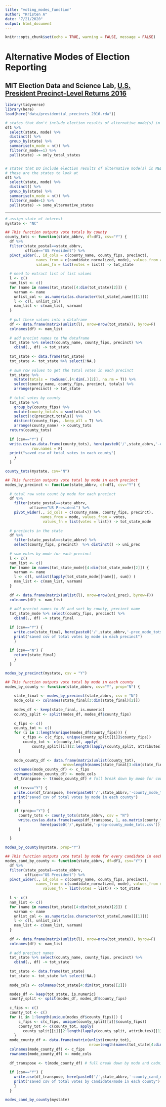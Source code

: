 ```yaml
---
title: "voting_modes_function"
author: "Kristen A"
date: "7/21/2020"
output: html_document
---
```


```r
knitr::opts_chunk$set(echo = TRUE, warning = FALSE, message = FALSE)
```

# Alternative Modes of Election Reporting

## MIT Election Data and Science Lab, [U.S. President Precinct-Level Returns 2016](https://dataverse.harvard.edu/dataset.xhtml?persistentId=doi:10.7910/DVN/LYWX3D)


```r
library(tidyverse)
library(here)
load(here("data/presidential_precincts_2016.rda"))
```


```r
# states that don't include election results of alternative mode(s) in MEDSL data
df1 %>%
  select(state, mode) %>%
  distinct() %>%
  group_by(state) %>%
  summarise(n_mode = n()) %>%
  filter(n_mode==1) %>%
  pull(state) -> only_total_states


# states that DO include election results of alternative mode(s) in MEDSL data
# these are the states to look at
df1 %>%
  select(state, mode) %>%
  distinct() %>%
  group_by(state) %>%
  summarise(n_mode = n()) %>%
  filter(n_mode>1) %>%
  pull(state) -> some_alternative_states
```


*********************************************************************************************************


```r
# assign state of interest
mystate <- "NC"
```


```r
## This function outputs vote totals by county
county_tots <- function(state_abbrv, df=df1, csv="Y") {
  df %>%
  filter(state_postal==state_abbrv,
         office=="US President") %>%
  pivot_wider(., id_cols = c(county_name, county_fips, precinct), 
              names_from = c(candidate_normalized, mode), values_from = votes,
              values_fn = list(votes = list)) -> tot_state
  
  # need to extract list of list values
  l <- c()
  nam_list <- c()
  for (name in names(tot_state)[4:dim(tot_state)[2]]) {
    varnam <- name 
    unlist_col <- as.numeric(as.character(tot_state[,name][[1]]))
    l <- c(l, unlist_col)
    nam_list <- c(nam_list, varnam)
  }
  
  # put these values into a dataframe
  df <- data.frame(matrix(unlist(l), nrow=nrow(tot_state)), byrow=F)
  colnames(df) <- nam_list
  
  # add precint names to the dataframe
  tot_state %>% select(county_name, county_fips, precinct) %>%
    cbind(., df) -> tot_state
  
  tot_state <- data.frame(tot_state)
  tot_state <- tot_state %>% select(!NA.)
  
  # sum row values to get the total votes in each precinct
  tot_state %>%
    mutate(totals = rowSums(.[4:dim(.)[2]], na.rm = T)) %>%
    select(county_name, county_fips, precinct, totals) %>%
    arrange(precinct) -> tot_state
   
  # total votes by county
  tot_state %>%
    group_by(county_fips) %>%
    mutate(county_totals = sum(totals)) %>%
    select(!c(precinct,totals)) %>%
    distinct(county_fips, .keep_all = T) %>%
    arrange(county_name) -> county_tots
  return(county_tots)
  
  if (csv=="Y") {
  write.csv(as.data.frame(county_tots), here(paste0('/',state_abbrv,'-county_tots.csv')),
            row.names = F)
  print("saved csv of total votes in each county") 
    }
  }
```

```r
county_tots(mystate, csv="N")
```




```r
## This function outputs vote total by mode in each precinct
modes_by_precinct <- function(state_abbrv, df=df1, csv="Y") {
  
  # total raw vote count by mode for each precinct
  df %>%
    filter(state_postal==state_abbrv,
           office=="US President") %>%
    pivot_wider(., id_cols = c(county_name, county_fips, precinct), 
                names_from = mode, values_from = votes, 
                 values_fn = list(votes = list)) -> tot_state_mode
  
  # precincts in the state
  df %>%
    filter(state_postal==state_abbrv) %>%
    select(county_fips, precinct)  %>% distinct() -> uni_prec
  
  # sum votes by mode for each precinct
  l <- c()
  nam_list <- c()
  for (name in names(tot_state_mode)[4:dim(tot_state_mode)[2]]) {
    varnam <- name
    l <- c(l, unlist(lapply(tot_state_mode[[name]], sum)) )
    nam_list <- c(nam_list, varnam)
  }
  
  df <- data.frame(matrix(unlist(l), nrow=nrow(uni_prec), byrow=F))
  colnames(df) <- nam_list
  
  # add precint names to df and sort by county, precinct name
  tot_state_mode %>% select(county_fips, precinct) %>%
    cbind(., df) -> state_final
  
  if (csv=="Y") {
    write.csv(state_final, here(paste0('/',state_abbrv,'-prec_mode_tots.csv')),row.names = F)
    print("saved csv of total votes by mode in each precinct") 
    }
  
  if (csv=="N") {
    return(state_final) 
    }
  }
```


```r
modes_by_precinct(mystate, csv = "Y")
```


```r
## This function outputs vote total by mode in each county
modes_by_county <- function(state_abbrv, csv="Y", prop="N") {
  
    state_final <- modes_by_precinct(state_abbrv, csv = "N")
    mode_cols <- colnames(state_final[3:dim(state_final)[2]])
    
    modes_df <- keep(state_final, is.numeric)
    county_split <- split(modes_df, modes_df$county_fips)
    
    c_fips <- c()
    county_tot <- c()
    for (i in 1:length(unique(modes_df$county_fips))) {
        c_fips <- c(c_fips, unique(county_split[[i]]$county_fips))
        county_tot <- c(county_tot, apply(
            county_split[[i]][2:length(lapply(county_split, attributes)[[1]][[1]])], 2, sum, na.rm=T))
      }
    
    mode_county_df <- data.frame(matrix(unlist(county_tot),
                          nrow=length(names(state_final[3:dim(state_final)[2]])), byrow=F))  
    colnames(mode_county_df) <- c_fips
    rownames(mode_county_df) <- mode_cols
    df_transpose <- t(mode_county_df) # full break down by mode for counties
    
    if (csv=="Y") {
    write.csv(df_transpose, here(paste0('/',state_abbrv,'-county_mode_tots.csv')),row.names = T)
    print("saved csv of total votes by mode in each county") 
      }
    
    if (prop=="Y") {
      county_tots <- county_tots(state_abbrv, csv = "N")
      write.csv(as.data.frame(sweep(df_transpose, 1, as.matrix(county_tots[,3]), FUN = '/')), 
                here(paste0('/',mystate,'-prop-county_mode_tots.csv')), row.names = T)
      }
    
  }
```

```r
modes_by_county(mystate, prop="Y")
```



```r
## This function outputs vote total by mode for every candidate in each county
modes_cand_by_county <- function(state_abbrv, df=df1, csv="Y") {
  df %>%
  filter(state_postal==state_abbrv,
         office=="US President") %>%
  pivot_wider(., id_cols = c(county_name, county_fips, precinct), 
              names_from = c(candidate_normalized, mode), values_from = votes, 
                 values_fn = list(votes = list)) -> tot_state
      
  l <- c()
  nam_list <- c()
  for (name in names(tot_state)[4:dim(tot_state)[2]]) {
    varnam <- name 
    unlist_col <- as.numeric(as.character(tot_state[,name][[1]]))
    l <- c(l, unlist_col)
    nam_list <- c(nam_list, varnam)
  }
  
  df <- data.frame(matrix(unlist(l), nrow=nrow(tot_state)), byrow=F)
  colnames(df) <- nam_list
  
  # add precinct names
  tot_state %>% select(county_name, county_fips, precinct) %>%
    cbind(., df) -> tot_state
  
  tot_state <- data.frame(tot_state)
  tot_state <- tot_state %>% select(!NA.)
  
  mode_cols <- colnames(tot_state[4:dim(tot_state)[2]])

  modes_df <- keep(tot_state, is.numeric)
  county_split <- split(modes_df, modes_df$county_fips)
  
  c_fips <- c()
  county_tot <- c()
  for (i in 1:length(unique(modes_df$county_fips))) {
      c_fips <- c(c_fips, unique(county_split[[i]]$county_fips))
      county_tot <- c(county_tot, apply(
        county_split[[i]][2:length(lapply(county_split, attributes)[[1]][[1]])], 2, sum, na.rm=T))
    }
  mode_county_df <- data.frame(matrix(unlist(county_tot), 
                                      nrow=length(names(tot_state[4:dim(tot_state)[2]])), byrow=F))  
  colnames(mode_county_df) <- c_fips
  rownames(mode_county_df) <- mode_cols
  
  df_transpose <- t(mode_county_df) # full break down by mode and cadnidate for counties
  
  if (csv=="Y") {
    write.csv(df_transpose, here(paste0('/',state_abbrv,'-county_cand_mode_tots.csv')),row.names = T)
    print("saved csv of total votes by candidate/mode in each county") 
    }
  }
```


```r
modes_cand_by_county(mystate)
```






